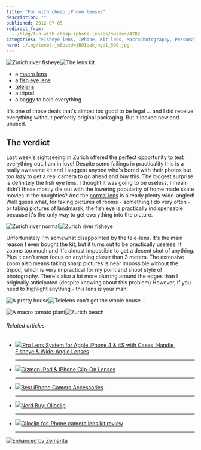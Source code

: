 ```yaml
---
title: "Fun with cheap iPhone lenses"
description: ""
published: 2012-07-05
redirect_from:
  - /blog/fun-with-cheap-iphone-lenses/swizec/4782
categories: "Fisheye lens, IPhone, Kit lens, Macrophotography, Personal, Telephoto lens, Travel + Events, Wide-angle lens, Zurich"
hero: ./img/tumblr_m6osxdwjBO1qekjngo1_500.jpg
---
```


![Zurich river fisheye](http://swizec.com/blog/wp-content/uploads/2012/07/zurich-river-fisheye-1024x764.jpg "Zurich river fisheye")![]()![The lens kit](./img/tumblr_m6osxdwjBO1qekjngo1_500.jpg "The lens kit")

- a [macro lens](http://en.wikipedia.org/wiki/Macrophotography "Macrophotography")
- a [fish eye lens](http://en.wikipedia.org/wiki/Fisheye_lens "Fisheye lens")
- [telelens](http://en.wikipedia.org/wiki/Telephoto_lens)
- a tripod
- a baggy to hold everything

It's one of those deals that's almost too good to be legal ... and I did receive everything without perfectly original packaging. But it looked new and unused.

## The verdict

Last week's sightseeing in Zurich offered the perfect opportunity to test everything out. I am in love! Despite some failings in practicality this is a really awesome kit and I suggest anyone who's bored with their photos but too lazy to get a real camera to go ahead and buy this. The biggest surprise is definitely the fish eye lens. I thought it was going to be useless, I mean didn't those mostly die out with the lowering popularity of home made skate movies in the naughties? And the [normal lens](http://en.wikipedia.org/wiki/Normal_lens "Normal lens") is already plenty wide-angled! Well guess what, for taking pictures of rooms - something I do very often - or taking pictures of landmarsk, the fish eye is practically indispensable because it's the only way to get everything into the picture.

![Zurich river normal](http://swizec.com/blog/wp-content/uploads/2012/07/zurich-river-300x224.jpg "Zurich river normal")![Zurich river fisheye](http://swizec.com/blog/wp-content/uploads/2012/07/zurich-river-fisheye-300x224.jpg "Zurich river fisheye")

Unfortunately I'm somewhat disappointed by the tele-lens. It's the main reason I even bought the kit, but it turns out to be practically useless. It zooms too much and it's almost impossible to get a decent shot of anything. Plus it can't even focus on anything closer than 3 meters. The extensive zoom also means taking sharp pictures is near impossible without the tripod, which is very impractical for my point and shoot style of photography. There's also a lot more blurring around the edges than I originally anticipated (despite knowing about this problem) However, if you need to highlight anything - this lens is your man!

![A pretty house](http://swizec.com/blog/wp-content/uploads/2012/07/pretty-house2-e1341492265181-300x224.jpg "A pretty house")![Telelens can't get the whole house ..](http://swizec.com/blog/wp-content/uploads/2012/07/pretty-house-telelens-300x224.jpg "Telelens can't get the whole house ..")

![A macro tomato plant](http://swizec.com/blog/wp-content/uploads/2012/07/macro-lens-e1341492483119-764x1024.jpg "A macro tomato plant")![Zurich beach](http://swizec.com/blog/wp-content/uploads/2012/07/zurich-beach-e1341492660981-1024x764.jpg "Zurich beach")

###### Related articles

- [![](http://i.zemanta.com/noimg_08_80_80.jpg)](http://www.cellularaddons.com/2012/05/ipro-lens-system-for-apple-iphone-4-4s-with-cases-handle-fisheye-wide-angle-lenses/)[iPro Lens System for Apple iPhone 4 & 4S with Cases, Handle, Fisheye & Wide-Angle Lenses](http://www.cellularaddons.com/2012/05/ipro-lens-system-for-apple-iphone-4-4s-with-cases-handle-fisheye-wide-angle-lenses/)

  ***

- [![](http://i.zemanta.com/88775801_80_80.jpg)](http://blackrockstar.wordpress.com/2012/05/14/gizmon-ipad-iphone-clip-on-lenses/)[Gizmon IPad & IPhone Clip-On Lenses](http://blackrockstar.wordpress.com/2012/05/14/gizmon-ipad-iphone-clip-on-lenses/)

  ***

- [![](http://i.zemanta.com/87114828_80_80.jpg)](http://abcnews.go.com/Technology/iphone-camera-accessories-best-iphone-lenses-flashes-tripods/story?id=16268582)[Best iPhone Camera Accessories](http://abcnews.go.com/Technology/iphone-camera-accessories-best-iphone-lenses-flashes-tripods/story?id=16268582)

  ***

- [![](http://i.zemanta.com/89018402_80_80.jpg)](http://thespendicate.typepad.com/my-blog/2012/05/nerd-buy-olloclip.html)[Nerd Buy: Olloclip](http://thespendicate.typepad.com/my-blog/2012/05/nerd-buy-olloclip.html)

  ***

- [![](http://i.zemanta.com/95428104_80_80.jpg)](http://9to5mac.com/2012/06/20/olloclip-for-iphone-camera-lens-kit-review/)[Olloclip for iPhone camera lens kit review](http://9to5mac.com/2012/06/20/olloclip-for-iphone-camera-lens-kit-review/)

  ***

[![Enhanced by Zemanta](http://img.zemanta.com/zemified_e.png?x-id=7026883d-8d63-477f-839a-81d68b894a0f)](http://www.zemanta.com/?px "Enhanced by Zemanta")
